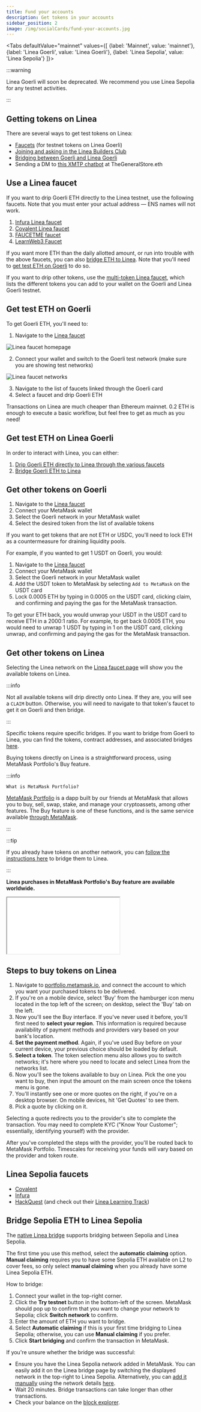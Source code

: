 ```yaml
---
title: Fund your accounts
description: Get tokens in your accounts
sidebar_position: 2
image: /img/socialCards/fund-your-accounts.jpg
---
```



<Tabs
  defaultValue="mainnet"
  values={[
    {label: 'Mainnet', value: 'mainnet'},
    {label: 'Linea Goerli', value: 'Linea Goerli'},
    {label: 'Linea Sepolia', value: 'Linea Sepolia'}
  ]}>
  
  <TabItem value="Linea Goerli">

:::warning

Linea Goerli will soon be deprecated. We recommend you use Linea Sepolia for any testnet 
activities.

:::
    
## Getting tokens on Linea

There are several ways to get test tokens on Linea:

- [Faucets](#use-a-linea-faucet) (for testnet tokens on Linea Goerli)
- [Joining and asking in the Linea Builders Club](https://linea.deform.cc/linea-builders-club)
- [Bridging between Goerli and Linea Goerli](../../developers/guides/bridge/how-to-bridge-eth.md)
- Sending a DM to [this XMTP chatbot](https://converse.xyz/dm/0x96561c772533d32da71d240820a2fbf6883cf96a) 
at TheGeneralStore.eth

## Use a Linea faucet

If you want to drip Goerli ETH directly to the Linea testnet, use the following faucets. Note that 
you must enter your actual address — ENS names will not work.

1. [Infura Linea faucet](https://infura.io/faucet/linea)
2. [Covalent Linea faucet](https://www.covalenthq.com/faucet/)
3. [FAUCETME faucet](https://linea.faucetme.pro/)
4. [LearnWeb3 Faucet](https://learnweb3.io/faucets/linea_goerli)

If you want more ETH than the daily allotted amount, or run into trouble with the above faucets, you
can also [bridge ETH to Linea](../../developers/guides/bridge/how-to-bridge-eth.md). Note that you'll 
need to [get test ETH on Goerli](#get-test-eth-on-goerli) to do so.

If you want to drip other tokens, use the [multi-token Linea faucet](https://faucet.goerli.linea.build/), 
which lists the different tokens you can add to your wallet on the Goerli and Linea Goerli testnet.

## Get test ETH on Goerli

To get Goerli ETH, you'll need to:

1. Navigate to the [Linea faucet](https://faucet.goerli.linea.build/)

<div class="center-container">
  <div class="img-large">
    <img
      src="/img/article_images/Use_Linea/Fund_your_accounts/Linea_faucet_landing_page.png"
      alt="Linea faucet homepage"
    />
  </div>
</div>

2. Connect your wallet and switch to the Goerli test network (make sure you are showing test networks)

<div class="center-container">
  <div class="img-large">
    <img
      src="/img/article_images/Use_Linea/Fund_your_accounts/Linea_faucet_available_tokens_testnet.png"
      alt="Linea faucet networks"
    />
  </div>
</div>

3. Navigate to the list of faucets linked through the Goerli card
1. Select a faucet and drip Goerli ETH

Transactions on Linea are much cheaper than Ethereum mainnet. 0.2 ETH is enough to execute a 
basic workflow, but feel free to get as much as you need!

## Get test ETH on Linea Goerli

In order to interact with Linea, you can either:

1. [Drip Goerli ETH directly to Linea through the various faucets](#use-a-linea-faucet)
1. [Bridge Goerli ETH to Linea](../../developers/guides/bridge/how-to-bridge-eth.md)

## Get other tokens on Goerli

1. Navigate to the [Linea faucet](https://faucet.goerli.linea.build/)
1. Connect your MetaMask wallet
1. Select the Goerli network in your MetaMask wallet
1. Select the desired token from the list of available tokens

If you want to get tokens that are not ETH or USDC, you'll need to lock ETH as a countermeasure 
for draining liquidity pools.

For example, if you wanted to get 1 USDT on Goerli, you would:

1. Navigate to the [Linea faucet](https://faucet.goerli.linea.build/)
1. Connect your MetaMask wallet
1. Select the Goerli network in your MetaMask wallet
1. Add the USDT token to MetaMask by selecting `Add to MetaMask` on the USDT card
1. Lock 0.0005 ETH by typing in 0.0005 on the USDT card, clicking claim, and confirming and 
paying the gas for the MetaMask transaction.

To get your ETH back, you would unwrap your USDT in the USDT card to receive ETH in a 2000:1 ratio. 
For example, to get back 0.0005 ETH, you would need to unwrap 1 USDT by typing in 1 on the USDT 
card, clicking unwrap, and confirming and paying the gas for the MetaMask transaction.

## Get other tokens on Linea

Selecting the Linea network on the [Linea faucet page](https://faucet.goerli.linea.build/) will 
show you the available tokens on Linea.

:::info

Not all available tokens will drip directly onto Linea. If they are, you will see a `CLAIM` 
button. Otherwise, you will need to navigate to that token's faucet to get it on Goerli and 
then bridge.

:::

Specific tokens require specific bridges. If you want to bridge from Goerli to Linea, you can find 
the tokens, contract addresses, and associated bridges [here](/developers/quickstart/info-contracts#token-contract-addresses-and-bridges).

  </TabItem>
  
  <TabItem value="mainnet">
  Buying tokens directly on Linea is a straightforward process, using MetaMask Portfolio's Buy feature. 
  
  :::info

    What is MetaMask Portfolio?

[MetaMask Portfolio](https://portfolio.metamask.io/) is a dapp built by our friends at MetaMask 
that allows you to buy, sell, swap, stake, and manage your cryptoassets, among other features.
The Buy feature is one of these functions, and is the same service available [through MetaMask](https://support.metamask.io/hc/articles/360058239311). 
  
  ::: 

:::tip 

If you already have tokens on another network, you can [follow the instructions here](users/move-funds/bridge) 
to bridge them to Linea. 

::: 

**Linea purchases in MetaMask Portfolio's Buy feature are available worldwide.**

<div class="center-container">
  <div class="video-container">
    <iframe
      class="video-iframe"
      src="//www.youtube.com/embed/BOPDw348-zg"
      title="TITLE"
      allow="accelerometer; autoplay; clipboard-write; encrypted-media; gyroscope; picture-in-picture; web-share"
      allowFullScreen></iframe>
  </div>
</div>

## Steps to buy tokens on Linea

1. Navigate to [portfolio.metamask.io](https://portfolio.metamask.io), and connect the account to 
which you want your purchased tokens to be delivered.
2. If you're on a mobile device, select 'Buy' from the hamburger icon menu located in the top left 
 of the screen; on desktop, select the 'Buy' tab on the left.
3. Now you'll see the Buy interface. If you've never used it before, you'll first need to 
**select your region**.
   This information is required because availability of payment methods and providers vary based on 
   your bank's location.
4. **Set the payment method**. Again, if you've used Buy before on your current device, your 
previous choice should be loaded by default.
5. **Select a token**. The token selection menu also allows you to switch networks; it's here 
where you need to locate and select Linea from the networks list.
6. Now you'll see the tokens available to buy on Linea. Pick the one you want to buy, then input 
the amount on the main screen once the tokens menu is gone.
7. You'll instantly see one or more quotes on the right, if you're on a desktop browser. On mobile 
devices, hit 'Get Quotes' to see them.
8. Pick a quote by clicking on it.

Selecting a quote redirects you to the provider's site to complete the transaction. You may need 
to complete KYC ("Know Your Customer"; essentially, identifying yourself) with the provider.

After you've completed the steps with the provider, you'll be routed back to MetaMask Portfolio. 
Timescales for receiving your funds will vary based on the provider and token route.

</TabItem>

<TabItem value="Linea Sepolia">

## Linea Sepolia faucets

- [Covalent](https://www.covalenthq.com/faucet/)
- [Infura](https://www.infura.io/faucet/linea)
- [HackQuest](https://www.hackquest.io/en/faucets/59141) (and check out their [Linea Learning Track](https://www.hackquest.io/en/learning-track/9be129e7-575b-49bd-a64e-1bbe32427ace))

## Bridge Sepolia ETH to Linea Sepolia

The [native Linea bridge](https://bridge.linea.build/) supports bridging between Sepolia and 
Linea Sepolia.

The first time you use this method, select the **automatic claiming** option. **Manual claiming** 
requires you to have some Sepolia ETH available on L2 to cover fees, so only select **manual 
claiming** when you already have some Linea Sepolia ETH.

How to bridge:

1. Connect your wallet in the top-right corner.
2. Click the **Try testnet** button in the bottom-left of the screen. MetaMask should pop up to 
confirm that you want to change your network to Sepolia; click **Switch network** to confirm.
3. Enter the amount of ETH you want to bridge.
4. Select **Automatic claiming** if this is your first time bridging to Linea Sepolia; otherwise,
you can use **Manual claiming** if you prefer.
5. Click **Start bridging** and confirm the transaction in MetaMask.

If you're unsure whether the bridge was successful:
- Ensure you have the Linea Sepolia network added in MetaMask. You can easily add it on the 
Linea bridge page by switching the displayed network in the top-right to Linea Sepolia. 
Alternatively, you can [add it manually](https://support.metamask.io/hc/en-us/articles/360043227612-How-to-add-a-custom-network-RPC#h_01G63GGJ83DGDRCS2ZWXM37CV5)
using the network details [here](/developers/quickstart/goerli-to-sepolia#linea-sepolia-network-details).
- Wait 20 minutes. Bridge transactions can take longer than other transactions.
- Check your balance on the [block explorer](https://sepolia.lineascan.build/).

</TabItem>
</Tabs>
